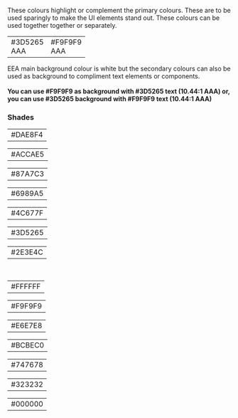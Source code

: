 

These colours highlight or complement the primary colours. These are to be used sparingly to make the UI elements stand out. These colours can be used together together or separately.


<div className="row">
    <div className="col col--5">
        <table style={{float:'left'}}>
            <tbody>
                <tr>
                    <td style={{backgroundColor:'#3D5265'}} className="large-color-box-td">
                        <div style={{color:'#F9F9F9'}} className="large-color-box">#3D5265<br/>AAA</div>
                    </td>   
                        <td style={{backgroundColor:'#F9F9F9'}} className="large-color-box-td">
                        <div style={{color:'#3D5265'}} className="large-color-box">#F9F9F9<br/>AAA</div>
                    </td>      
                </tr>
            </tbody>
        </table> 
    </div>
    <div className="col col--7">
        <div style={{float:'right'}}> ΕΕΑ main background colour is white but the secondary colours can also be used as background to 
            compliment text elements or components.  
           <br/><br/>
            <b>You can use #F9F9F9 as background with #3D5265 text (10.44:1 AAA) or,
            you can use #3D5265 background with #F9F9F9 text (10.44:1 AAA)</b>
        </div>
    </div>
</div>

<div style={{width:'100%',float:'left'}}>
    <h3>Shades</h3>    
    <table style={{float:'left'}}>
        <tbody>
            <tr>
            <td style={{backgroundColor:'#DAE8F4'}} className="small-color-box-td-70">
                    <div style={{color:'black'}} className="small-color-box-70">#DAE8F4</div>
                </td>            
            </tr>
        </tbody>
    </table>
   <table style={{float:'left'}}>
        <tbody>
            <tr>
            <td style={{backgroundColor:'#ACCAE5'}} className="small-color-box-td-70">
                    <div style={{color:'black'}} className="small-color-box-70">#ACCAE5</div>
                </td>            
            </tr>
        </tbody>
    </table>
   <table style={{float:'left'}}>
        <tbody>
            <tr>
            <td style={{backgroundColor:'#87A7C3'}} className="small-color-box-td-70">
                    <div style={{color:'black'}} className="small-color-box-70">#87A7C3</div>
                </td>            
            </tr>
        </tbody>
    </table>  
     <table style={{float:'left'}}>
        <tbody>
            <tr>
            <td style={{backgroundColor:'#6989A5'}} className="small-color-box-td-70">
                    <div style={{color:'black'}} className="small-color-box-70">#6989A5</div>
                </td>            
            </tr>
        </tbody>
    </table>   
    <table style={{float:'left'}}>
        <tbody>
            <tr>
            <td style={{backgroundColor:'#4C677F'}} className="small-color-box-td-70">
                    <div style={{color:'white'}} className="small-color-box-70">#4C677F</div>
                </td>            
            </tr>
        </tbody>
    </table>
       <table style={{float:'left'}}>
        <tbody>
            <tr>
            <td style={{backgroundColor:'#3D5265'}} className="small-color-box-td-70">
                    <div style={{color:'white'}} className="small-color-box-70">#3D5265</div>
                </td>            
            </tr>
        </tbody>
    </table>  
     <table style={{float:'left'}}>
        <tbody>
            <tr>
            <td style={{backgroundColor:'#2E3E4C'}} className="small-color-box-td-70">
                    <div style={{color:'white'}} className="small-color-box-70">#2E3E4C</div>
                </td>            
            </tr>
        </tbody> </table>
    
</div>

<br />
<div style={ {width:'100%', float:'left', marginBottom: '40px'}}>
  <table style={{float:'left'}}>
        <tbody>
            <tr>
            <td style={{backgroundColor:'#FFFFFF'}} className="small-color-box-td-70">
                    <div style={{color:'black'}} className="small-color-box-70">#FFFFFF</div>
                </td>            
            </tr>
        </tbody>
    </table>   
    <table style={{float:'left'}}>
        <tbody>
            <tr>
            <td style={{backgroundColor:'#F9F9F9'}} className="small-color-box-td-70">
                    <div style={{color:'black'}} className="small-color-box-70">#F9F9F9</div>
                </td>            
            </tr>
        </tbody>
    </table>
    <table style={{float:'left'}}>
        <tbody>
            <tr>
            <td style={{backgroundColor:'#E6E7E8'}} className="small-color-box-td-70">
                    <div style={{color:'black'}} className="small-color-box-70">#E6E7E8</div>
                </td>            
            </tr>
        </tbody>
    </table>   
   <table style={{float:'left'}}>
        <tbody>
            <tr>
            <td style={{backgroundColor:'#BCBEC0'}} className="small-color-box-td-70">
                    <div style={{color:'black'}} className="small-color-box-70">#BCBEC0</div>
                </td>            
            </tr>
        </tbody> </table>
    <table style={{float:'left'}}>
        <tbody>
            <tr>
            <td style={{backgroundColor:'#747678'}} className="small-color-box-td-70">
                    <div style={{color:'white'}} className="small-color-box-70">#747678</div>
                </td>            
            </tr>
        </tbody>
    </table>
       <table style={{float:'left'}}>
        <tbody>
            <tr>
            <td style={{backgroundColor:'#323232'}} className="small-color-box-td-70">
                    <div style={{color:'white'}} className="small-color-box-70">#323232</div>
                </td>            
            </tr>
        </tbody>
    </table>   
    <table style={{float:'left'}}>
        <tbody>
            <tr>
            <td style={{backgroundColor:'#000000'}} className="small-color-box-td-70">
                    <div style={{color:'white'}} className="small-color-box-70">#000000</div>
                </td>            
            </tr>
        </tbody>
        </table>
</div>